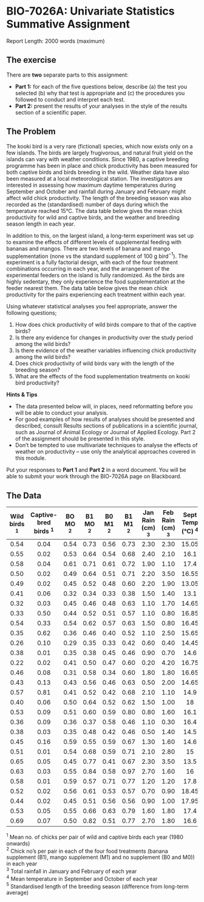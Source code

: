 # BIO-7026A: Univariate Statistics Summative Assignment					

Report Length: 2000 words (maximum)

## The exercise

There are __two__ separate parts to this assignment:

* **Part 1:**  for each of the five questions below, describe (a) the test you selected (b) why that test is appropriate and (c) the procedures you followed to conduct and interpret each test.
* **Part 2:** present the results of your analyses in the style of the results section of a scientific paper.

## The Problem

The kooki bird is a very rare (fictional) species, which now exists only on a few islands. The birds are largely frugivorous, and natural fruit yield on the islands can vary with weather conditions.  Since 1980, a captive breeding programme has been in place and chick productivity has been measured for both captive birds and birds breeding in the wild.  Weather data have also been measured at a local meteorological station. The investigators are interested in assessing how maximum daytime temperatures during September and October and rainfall during January and February might affect wild chick productivity. The length of the breeding season was also recorded as the (standardised) number of days during which the temperature reached 15°C. The data table below gives the mean chick productivity for wild and captive birds, and the weather and breeding season length in each year.

In addition to this, on the largest island, a long-term experiment was set up to examine the effects of different levels of supplemental feeding with bananas and mangos. There are two levels of banana and mango supplementation (none vs the standard supplement of 100 g bird$^-$$^1$). The experiment is a fully factorial design, with each of the four treatment combinations occurring in each year, and the arrangement of the experimental feeders on the island is fully randomized. As the birds are highly sedentary, they only experience the food supplementation at the feeder nearest them.  The data table below gives the mean chick productivity for the pairs experiencing each treatment within each year.  

Using whatever statistical analyses you feel appropriate, answer the following questions;

1)	How does chick productivity of wild birds compare to that of the captive birds?
2)	Is there any evidence for changes in productivity over the study period among the wild birds?  
3)	Is there evidence of the weather variables influencing chick productivity among the wild birds? 
4)	Does chick productivity of wild birds vary with the length of the breeding season?
5)	What are the effects of the food supplementation treatments on kooki bird productivity?

__Hints & Tips__

* The data presented below will, in places, need reformatting before you will be able to conduct your analysis. 
*	For good examples of how results of analyses should be presented and described, consult Results sections of publications in a scientific journal, such as Journal of Animal Ecology or Journal of Applied Ecology. Part 2 of the assignment should be presented in this style.
* Don’t be tempted to use multivariate techniques to analyse the effects of weather on productivity – use only the analytical approaches covered in this module.

Put your responses to __Part 1__ and __Part 2__ in a word document. You will be able to submit your work through the BIO-7026A page on Blackboard.

## The Data

| Wild birds $^1$| Captive-bred birds $^1$ |	BO MO $^2$ |	B1 MO $^2$ |	B0 M1 $^2$ |	B1 M1 $^2$ |	Jan Rain (cm) $^3$ |	Feb Rain (cm) $^3$ |	Sept Temp (°C) $^4$ |	Oct Temp (°C) $^4$ | Breeding Period	(Standardised) $^5$ |
|:------:|:------:|:------:|:------:|:------:|:------:|:------:|:------:|:------:|:------:|:------:|:------:|	
| 0.54 |	0.04 |	0.54 |	0.73 |	0.56 |	0.73 |	2.30 |	2.30 |	15.05	| 18 |	-0.52 |	
| 0.55	| 0.02	| 0.53	| 0.64	| 0.54	| 0.68	| 2.40	| 2.10	| 16.1	| 17.55	| 0.13	
| 0.58	| 0.04	| 0.61	| 0.71	| 0.61	| 0.72	| 1.90	| 1.10	| 17.4	| 17.5	| 0.39	
| 0.50	| 0.02	| 0.49	| 0.64	| 0.51	| 0.71	| 2.20	| 3.50	| 16.55	| 18.35	| -0.02	
| 0.49	| 0.02	| 0.45	| 0.52	| 0.48	| 0.60	| 2.20	| 1.90	| 13.05	| 17.5	| -0.17	
| 0.41	| 0.06	| 0.32	| 0.34	| 0.33	| 0.38	| 1.50	| 1.40	| 13.1	| 14.85	| -1.72	
| 0.32	| 0.03	| 0.45	| 0.46	| 0.48	| 0.63	| 1.10	| 1.70	| 14.65	| 17.4	| -0.37	
| 0.33	| 0.50	| 0.44	| 0.52	| 0.51	| 0.57	| 1.10	| 0.80	| 16.85	| 18.05	| 0.08	
| 0.54	| 0.33	| 0.54	| 0.62	| 0.57	| 0.63	| 1.50	| 0.80	| 16.45	| 17	| 0.29	
| 0.35	| 0.62	| 0.36	| 0.46	| 0.40	| 0.52	| 1.10	| 2.50	| 15.65	| 18.15	| 0.42	
| 0.26	| 0.10	| 0.29	| 0.35	| 0.33	| 0.42	| 0.60	| 0.40	| 14.45	| 18.1	| -1.57	
| 0.38	| 0.01	| 0.35	| 0.38	| 0.45	| 0.46	| 0.90	| 0.70	| 14.6	| 17.95	| -0.02	
| 0.22	| 0.02	| 0.41	| 0.50	| 0.47	| 0.60	| 0.20	| 4.20	| 16.75	| 17.1	| -0.77	
| 0.46	| 0.08	| 0.31	| 0.58	| 0.34	| 0.60	| 1.80	| 1.80	| 16.65	| 16.3	| 0.34	
| 0.43	| 0.13	| 0.43	| 0.56	| 0.46	| 0.63	| 0.50	| 2.00	| 14.65	| 17.9	| -0.97	
| 0.57	| 0.81	| 0.41	| 0.52	| 0.42	| 0.68	| 2.10	| 1.10	| 14.9	| 18.45	| 0.03	
| 0.40	| 0.06	| 0.50	| 0.64	| 0.52	| 0.62	| 1.50	| 1.00	| 18	| 17.45	| -0.12	
| 0.53	| 0.09	| 0.51	| 0.60	| 0.59	| 0.80	| 0.80	| 1.60	| 16.1	| 18.35	| -1.17	
| 0.36	| 0.09	| 0.36	| 0.37	| 0.58	| 0.46	| 1.10	| 0.30	| 16.4	| 17.1	| -1.72	
| 0.38	| 0.03	| 0.35	| 0.48	| 0.42	| 0.46	| 0.50	| 1.40	| 14.5	| 17.35	| -1.67	
| 0.45	| 0.16	| 0.59	| 0.55	| 0.59	| 0.67	| 1.30	| 1.60	| 14.6	| 18.65	| 0.49	
| 0.51	| 0.01	| 0.54	| 0.68	| 0.59	| 0.71	| 2.10	| 2.80	| 15	| 16.2	| 0.89	
| 0.65	| 0.05	| 0.45	| 0.77	| 0.41	| 0.67	| 2.30	| 3.50	| 13.5	| 20.3	| 0.54	
| 0.63	| 0.03	| 0.55	| 0.84	| 0.58	| 0.97	| 2.70	| 1.60	| 16	| 18.2	| 1.44	
| 0.58	| 0.01	| 0.59	| 0.57	| 0.71	| 0.77	| 1.20	| 1.20	| 17.8	| 16.4	| 1.74	
| 0.52	| 0.02	| 0.56	| 0.61	| 0.53	| 0.57	| 0.70	| 0.90	| 18.45	| 18.3	| 1.79	
| 0.44	| 0.02	| 0.45	| 0.51	| 0.56	| 0.56	| 0.90	| 1.00	| 17.95	| 17.85	| 1.04	
| 0.53	| 0.05	| 0.55	| 0.66	| 0.63	| 0.79	| 1.60	| 1.80	| 17.4	| 18.7	| 0.69	
| 0.69	| 0.07	| 0.50	| 0.82	| 0.51	| 0.77	| 2.70	| 1.80	| 16.6	| 19.9	| 1.34	
											
$^1$ Mean no. of chicks per pair of wild and captive birds each year (1980 onwards) <br />
$^2$ Chick no’s per pair in each of the four food treatments (banana supplement (B1), mango supplement (M1) and no supplement (B0 and M0)) in each year <br />
$^3$ Total rainfall in January and February of each year <br />
$^4$ Mean temperature in September and October of each year <br />
$^5$ Standardised length of the breeding season (difference from long-term average) <br />
